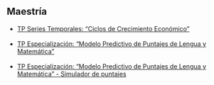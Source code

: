 
## Maestría

* <a href="proyectos/tp_st/tp_st.html">TP Series Temporales: "Ciclos de Crecimiento Económico"</a>
</br></br>
* <a href="proyectos/tp_especialización/Véliz, Fernando - TP Especialización v2.pdf#" class="download">TP Especialización: "Modelo Predictivo de Puntajes de Lengua y Matemática"</a>
</br></br>
* <a href="https://aprender-predictor.herokuapp.com/">TP Especialización: "Modelo Predictivo de Puntajes de Lengua y Matemática" - Simulador de puntajes</a>